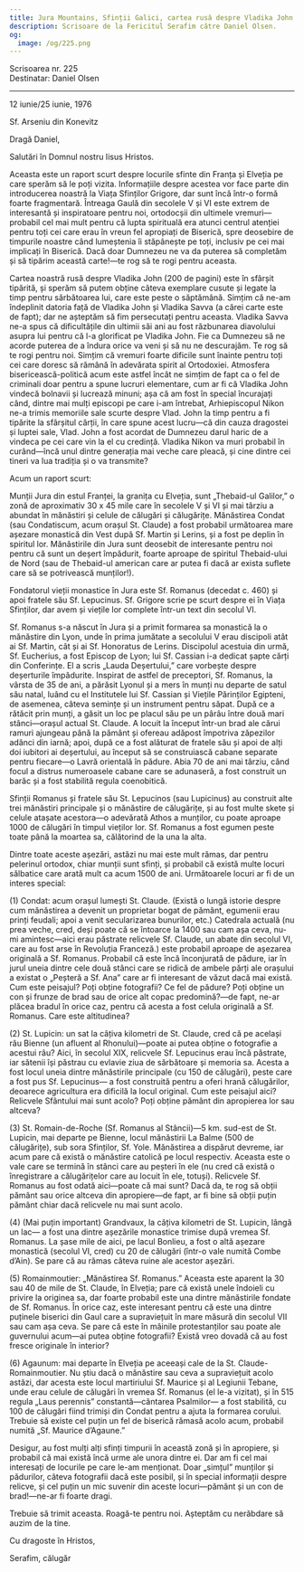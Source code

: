 ```yaml
---
title: Jura Mountains, Sfinții Galici, cartea rusă despre Vladika John
description: Scrisoare de la Fericitul Serafim către Daniel Olsen.
og:
  image: /og/225.png
---
```


<div style={{textAlign:'right', fontFamily:'monospace'}}>Scrisoarea nr. 225</div>
<div style={{textAlign:'left', fontFamily:'monospace'}}>Destinatar: Daniel Olsen</div>

---

12 iunie/25 iunie, 1976

Sf. Arseniu din Konevitz

Dragă Daniel,

Salutări în Domnul nostru Iisus Hristos.

Aceasta este un raport scurt despre locurile sfinte din Franța și Elveția pe care sperăm să le poți vizita. Informațiile despre acestea vor face parte din introducerea noastră la Viața Sfinților Grigore, dar sunt încă într-o formă foarte fragmentară. Întreaga Gaulă din secolele V și VI este extrem de interesantă și inspiratoare pentru noi, ortodocșii din ultimele vremuri—probabil cel mai mult pentru că lupta spirituală era atunci centrul atenției pentru toți cei care erau în vreun fel apropiați de Biserică, spre deosebire de timpurile noastre când lumeștenia îi stăpânește pe toți, inclusiv pe cei mai implicați în Biserică. Dacă doar Dumnezeu ne va da puterea să completăm și să tipărim această carte!—te rog să te rogi pentru aceasta.

Cartea noastră rusă despre Vladika John (200 de pagini) este în sfârșit tipărită, și sperăm să putem obține câteva exemplare cusute și legate la timp pentru sărbătoarea lui, care este peste o săptămână. Simțim că ne-am îndeplinit datoria față de Vladika John și Vladika Savva (a cărei carte este de fapt); dar ne așteptăm să fim persecutați pentru aceasta. Vladika Savva ne-a spus că dificultățile din ultimii săi ani au fost răzbunarea diavolului asupra lui pentru că l-a glorificat pe Vladika John. Fie ca Dumnezeu să ne acorde puterea de a îndura orice va veni și să nu ne descurajăm. Te rog să te rogi pentru noi. Simțim că vremuri foarte dificile sunt înainte pentru toți cei care doresc să rămână în adevărata spirit al Ortodoxiei. Atmosfera bisericească-politică acum este astfel încât ne simțim de fapt ca o fel de criminali doar pentru a spune lucruri elementare, cum ar fi că Vladika John vindecă bolnavii și lucrează minuni; așa că am fost în special încurajați când, dintre mai mulți episcopi pe care i-am întrebat, Arhiepiscopul Nikon ne-a trimis memoriile sale scurte despre Vlad. John la timp pentru a fi tipărite la sfârșitul cărții, în care spune acest lucru—că din cauza dragostei și luptei sale, Vlad. John a fost acordat de Dumnezeu darul haric de a vindeca pe cei care vin la el cu credință. Vladika Nikon va muri probabil în curând—încă unul dintre generația mai veche care pleacă, și cine dintre cei tineri va lua tradiția și o va transmite?

Acum un raport scurt:

Munții Jura din estul Franței, la granița cu Elveția, sunt „Thebaid-ul Galilor,” o zonă de aproximativ 30 x 45 mile care în secolele V și VI și mai târziu a abundat în mănăstiri și celule de călugări și călugărițe. Mănăstirea Condat (sau Condatiscum, acum orașul St. Claude) a fost probabil următoarea mare așezare monastică din Vest după Sf. Martin și Lerins, și a fost pe deplin în spiritul lor. Mănăstirile din Jura sunt deosebit de interesante pentru noi pentru că sunt un deșert împădurit, foarte aproape de spiritul Thebaid-ului de Nord (sau de Thebaid-ul american care ar putea fi dacă ar exista suflete care să se potrivească munților!).

Fondatorul vieții monastice în Jura este Sf. Romanus (decedat c. 460) și apoi fratele său Sf. Lepucinus. Sf. Grigore scrie pe scurt despre ei în Viața Sfinților, dar avem și viețile lor complete într-un text din secolul VI.

Sf. Romanus s-a născut în Jura și a primit formarea sa monastică la o mănăstire din Lyon, unde în prima jumătate a secolului V erau discipoli atât ai Sf. Martin, cât și ai Sf. Honoratus de Lerins. Discipolul acestuia din urmă, Sf. Eucherius, a fost Episcop de Lyon; lui Sf. Cassian i-a dedicat șapte cărți din Conferințe. El a scris „Lauda Deșertului,” care vorbește despre deșerturile împădurite. Inspirat de astfel de preceptori, Sf. Romanus, la vârsta de 35 de ani, a părăsit Lyonul și a mers în munți nu departe de satul său natal, luând cu el Institutele lui Sf. Cassian și Viețile Părinților Egipteni, de asemenea, câteva semințe și un instrument pentru săpat. După ce a rătăcit prin munți, a găsit un loc pe placul său pe un pârâu între două mari stânci—orașul actual St. Claude. A locuit la început într-un brad ale cărui ramuri ajungeau până la pământ și ofereau adăpost împotriva zăpezilor adânci din iarnă; apoi, după ce a fost alăturat de fratele său și apoi de alți doi iubitori ai deșertului, au început să se construiască cabane separate pentru fiecare—o Lavră orientală în pădure. Abia 70 de ani mai târziu, când focul a distrus numeroasele cabane care se adunaseră, a fost construit un barăc și a fost stabilită regula coenobitică.

Sfinții Romanus și fratele său St. Lepucinos (sau Lupicinus) au construit alte trei mănăstiri principale și o mănăstire de călugărițe, și au fost multe skete și celule atașate acestora—o adevărată Athos a munților, cu poate aproape 1000 de călugări în timpul vieților lor. Sf. Romanus a fost egumen peste toate până la moartea sa, călătorind de la una la alta.

Dintre toate aceste așezări, astăzi nu mai este mult rămas, dar pentru pelerinul ortodox, chiar munții sunt sfinți, și probabil că există multe locuri sălbatice care arată mult ca acum 1500 de ani. Următoarele locuri ar fi de un interes special:

(1) Condat: acum orașul lumești St. Claude. (Există o lungă istorie despre cum mănăstirea a devenit un proprietar bogat de pământ, egumenii erau prinți feudali; apoi a venit secularizarea bunurilor, etc.) Catedrala actuală (nu prea veche, cred, deși poate că se întoarce la 1400 sau cam așa ceva, nu-mi amintesc—aici erau păstrate relicvele Sf. Claude, un abate din secolul VI, care au fost arse în Revoluția Franceză.) este probabil aproape de așezarea originală a Sf. Romanus. Probabil că este încă înconjurată de pădure, iar în jurul uneia dintre cele două stânci care se ridică de ambele părți ale orașului a existat o „Peșteră a Sf. Ana” care ar fi interesant de văzut dacă mai există. Cum este peisajul? Poți obține fotografii? Ce fel de pădure? Poți obține un con și frunze de brad sau de orice alt copac predomină?—de fapt, ne-ar plăcea bradul în orice caz, pentru că acesta a fost celula originală a Sf. Romanus. Care este altitudinea?

(2) St. Lupicin: un sat la câțiva kilometri de St. Claude, cred că pe același râu Bienne (un afluent al Rhonului)—poate ai putea obține o fotografie a acestui râu? Aici, în secolul XIX, relicvele Sf. Lepucinus erau încă păstrate, iar sătenii își păstrau cu evlavie ziua de sărbătoare și memoria sa. Acesta a fost locul uneia dintre mănăstirile principale (cu 150 de călugări), peste care a fost pus Sf. Lepucinus— a fost construită pentru a oferi hrană călugărilor, deoarece agricultura era dificilă la locul original. Cum este peisajul aici? Relicvele Sfântului mai sunt acolo? Poți obține pământ din apropierea lor sau altceva?

(3) St. Romain-de-Roche (Sf. Romanus al Stâncii)—5 km. sud-est de St. Lupicin, mai departe pe Bienne, locul mănăstirii La Balme (500 de călugărițe), sub sora Sfinților, Sf. Yole. Mănăstirea a dispărut devreme, iar acum pare că există o mănăstire catolică pe locul respectiv. Aceasta este o vale care se termină în stânci care au peșteri în ele (nu cred că există o înregistrare a călugărițelor care au locuit în ele, totuși). Relicvele Sf. Romanus au fost odată aici—poate că mai sunt? Dacă da, te rog să obții pământ sau orice altceva din apropiere—de fapt, ar fi bine să obții puțin pământ chiar dacă relicvele nu mai sunt acolo.

(4) (Mai puțin important) Grandvaux, la câțiva kilometri de St. Lupicin, lângă un lac— a fost una dintre așezările monastice trimise după vremea Sf. Romanus. La șase mile de aici, pe lacul Bonlieu, a fost o altă așezare monastică (secolul VI, cred) cu 20 de călugări (într-o vale numită Combe d’Ain). Se pare că au rămas câteva ruine ale acestor așezări.

(5) Romainmoutier: „Mănăstirea Sf. Romanus.” Aceasta este aparent la 30 sau 40 de mile de St. Claude, în Elveția; pare că există unele îndoieli cu privire la originea sa, dar foarte probabil este una dintre mănăstirile fondate de Sf. Romanus. În orice caz, este interesant pentru că este una dintre puținele biserici din Gaul care a supraviețuit în mare măsură din secolul VII sau cam așa ceva. Se pare că este în mâinile protestanților sau poate ale guvernului acum—ai putea obține fotografii? Există vreo dovadă că au fost fresce originale în interior?

(6) Agaunum: mai departe în Elveția pe aceeași cale de la St. Claude-Romainmoutier. Nu știu dacă o mănăstire sau ceva a supraviețuit acolo astăzi, dar acesta este locul martiriului Sf. Maurice și al Legiunii Tebane, unde erau celule de călugări în vremea Sf. Romanus (el le-a vizitat), și în 515 regula „Laus perennis” constantă—cântarea Psalmilor— a fost stabilită, cu 100 de călugări fiind trimiși din Condat pentru a ajuta la formarea corului. Trebuie să existe cel puțin un fel de biserică rămasă acolo acum, probabil numită „Sf. Maurice d’Agaune.”

Desigur, au fost mulți alți sfinți timpurii în această zonă și în apropiere, și probabil că mai există încă urme ale unora dintre ei. Dar am fi cel mai interesați de locurile pe care le-am menționat. Doar „simțul” munților și pădurilor, câteva fotografii dacă este posibil, și în special informații despre relicve, și cel puțin un mic suvenir din aceste locuri—pământ și un con de brad!—ne-ar fi foarte dragi.

Trebuie să trimit aceasta. Roagă-te pentru noi. Așteptăm cu nerăbdare să auzim de la tine.

Cu dragoste în Hristos,

Serafim, călugăr